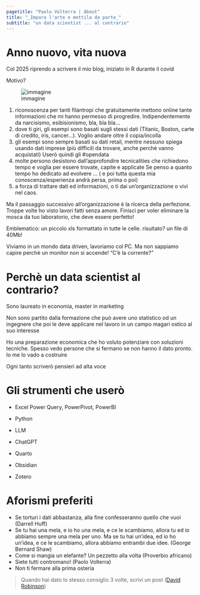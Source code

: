 ```yaml
---
pagetitle: "Paolo Volterra | About"
title: "_Impara l'arte e mettila da parte_"
subtitle: "un data scientist ... al contrario"
---
```



# Anno nuovo, vita nuova

Col 2025 riprendo a scrivere il mio blog, iniziato in R durante il covid

Motivo?

![immagine](./media/sddefault.jpg)


1.  riconoscenza per tanti filantropi che gratuitamente mettono online tante informazioni che mi hanno permesso di progredire. Indipendentemente da narcisismo, esibisionismo, bla, bla bla...
2. dove ti giri, gli esempi sono basati sugli stessi dati (Titanic, Boston, carte di credito, iris, cancer...). Voglio andare oltre il copia/incolla
3. gli esempi sono sempre basati su dati retail, mentre nessuno spiega usando dati imprese (più difficili da trovare, anche perchè vanno acquistati)
Userò quindi gli #opendata
4. molte persono desistono dall'approfondire tecnicalities che richiedono tempo e voglia per essere trovate, capite e applicate
Se penso a quanto tempo ho dedicato ad evolvere ... ( e poi tutta questa mia conoscenza/esperienza andrà persa, prima o poi)
5. a forza di trattare dati ed informazioni, o ti dai un'organizzazione o vivi nel caos.

Ma il passaggio successivo all'organizzazione è la ricerca della perfezione. Troppe volte ho visto lavori fatti senza amore. Finisci per voler eliminare la mosca da tuo laboratorio, che deve essere perfetto!

Emblematico: un piccolo xls formattato in tutte le celle. risultato? un file di 40Mb!

Viviamo in un mondo data driven, lavoriamo col PC.
Ma non sappiamo capire perchè un monitor non si accende!
"C'è la corrente?"

# Perchè un data scientist al contrario?

Sono laureato in economia, master in marketing

Non sono partito dalla formazione che può avere uno statistico od un ingegnere che poi le deve applicare nel lavoro in un campo magari ostico al suo interesse

Ho una preparazione economica che ho voluto potenziare con soluzioni tecniche. Spesso vedo persone che si fermano se non hanno il dato pronto. Io me lo vado a costruire

Ogni tanto scriverò pensieri ad alta voce


# Gli strumenti che userò

- Excel Power Query, PowerPivot, PowerBI
- Python
- LLM
- ChatGPT

- Quarto
- Obsidian
- Zotero


# Aforismi preferiti

- Se torturi i dati abbastanza, alla fine confesseranno quello che vuoi (Darrell Huff)
- Se tu hai una mela, e io ho una mela, e ce le scambiamo, allora tu ed io abbiamo sempre una mela per uno. Ma se tu hai un'idea, ed io ho un'idea, e ce le scambiamo, allora abbiamo entrambi due idee. (George Bernard Shaw)
- Come si mangia un elefante? Un pezzetto alla volta (Proverbio africano)
- Siete tutti contromano! (Paolo Volterra)
- Non ti fermare alla prima osteria


> Quando hai dato lo stesso consiglio 3 volte, scrivi un post ([David Robinson](https://twitter.com/drob/status/928447584712253440))

